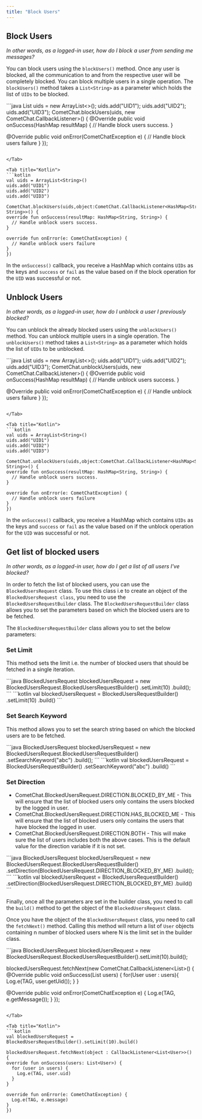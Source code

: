 ```yaml
---
title: "Block Users"
---
```




## Block Users

*In other words, as a logged-in user, how do I block a user from sending me messages?*

You can block users using the `blockUsers()` method. Once any user is blocked, all the communication to and from the respective user will be completely blocked. You can block multiple users in a single operation. The `blockUsers()` method takes a `List<String>` as a parameter which holds the list of `UIDs` to be blocked.

<Tabs>
<Tab title="Java">
```java
List<String > uids = new ArrayList<>();
uids.add("UID1");
uids.add("UID2");
uids.add("UID3");
CometChat.blockUsers(uids, new CometChat.CallbackListener<HashMap<String, String>>() {
@Override
public void onSuccess(HashMap<String, String> resultMap) {
  // Handle block users success.
}

@Override
public void onError(CometChatException e) {
  // Handle block users failure
}
});
```

</Tab>

<Tab title="Kotlin">
```kotlin
val uids = ArrayList<String>()
uids.add("UID1")
uids.add("UID2")
uids.add("UID3")

CometChat.blockUsers(uids,object:CometChat.CallbackListener<HashMap<String, String>>() {
override fun onSuccess(resultMap: HashMap<String, String>) {
  // Handle unblock users success.
}

override fun onError(e: CometChatException) {
  // Handle unblock users failure
}
})
```

</Tab>

</Tabs>

In the `onSuccess()` callback, you receive a HashMap which contains `UIDs` as the keys and `success` or `fail` as the value based on if the block operation for the `UID` was successful or not.

## Unblock Users

*In other words, as a logged-in user, how do I unblock a user I previously blocked?*

You can unblock the already blocked users using the `unblockUsers()` method. You can unblock multiple users in a single operation. The `unblockUsers()` method takes a `List<String>` as a parameter which holds the list of `UIDs` to be unblocked.

<Tabs>
<Tab title="Java">
```java
List<String > uids = new ArrayList<>();
uids.add("UID1");
uids.add("UID2");
uids.add("UID3");
CometChat.unblockUsers(uids, new CometChat.CallbackListener<HashMap<String, String>>() {
@Override
public void onSuccess(HashMap<String, String> resultMap) {
  // Handle unblock users success.
}

@Override
public void onError(CometChatException e) {
  // Handle unblock users failure
}
});
```

</Tab>

<Tab title="Kotlin">
```kotlin
val uids = ArrayList<String>()
uids.add("UID1")
uids.add("UID2")
uids.add("UID3")

CometChat.unblockUsers(uids,object:CometChat.CallbackListener<HashMap<String, String>>() {
override fun onSuccess(resultMap: HashMap<String, String>) {
  // Handle unblock users success.
}

override fun onError(e: CometChatException) {
  // Handle unblock users failure
}
})
```

</Tab>

</Tabs>

In the `onSuccess()` callback, you receive a HashMap which contains `UIDs` as the keys and `success` or `fail` as the value based on if the unblock operation for the `UID` was successful or not.

## Get list of blocked users

*In other words, as a logged-in user, how do I get a list of all users I've blocked?*

In order to fetch the list of blocked users, you can use the `BlockedUsersRequest` class. To use this class i.e to create an object of the `BlockedUsersRequest class`, you need to use the `BlockedUsersRequestBuilder` class. The `BlockedUsersRequestBuilder` class allows you to set the parameters based on which the blocked users are to be fetched.

The `BlockedUsersRequestBuilder` class allows you to set the below parameters:

### Set Limit

This method sets the limit i.e. the number of blocked users that should be fetched in a single iteration.

<Tabs>
<Tab title="Java">
```java
BlockedUsersRequest blockedUsersRequest = new BlockedUsersRequest.BlockedUsersRequestBuilder()
.setLimit(10)
.build();
```

</Tab>

<Tab title="Kotlin">
```kotlin
val blockedUsersRequest = BlockedUsersRequestBuilder()
.setLimit(10)
.build()
```

</Tab>

</Tabs>

### Set Search Keyword

This method allows you to set the search string based on which the blocked users are to be fetched.

<Tabs>
<Tab title="Java">
```java
BlockedUsersRequest blockedUsersRequest = new BlockedUsersRequest.BlockedUsersRequestBuilder()
.setSearchKeyword("abc")
.build();
```

</Tab>

<Tab title="Kotlin">
```kotlin
val blockedUsersRequest = BlockedUsersRequestBuilder()
.setSearchKeyword("abc")
.build()
```

</Tab>

</Tabs>

### Set Direction

* CometChat.BlockedUsersRequest.DIRECTION.BLOCKED\_BY\_ME - This will ensure that the list of blocked users only contains the users blocked by the logged in user.
* CometChat.BlockedUsersRequest.DIRECTION.HAS\_BLOCKED\_ME - This will ensure that the list of blocked users only contains the users that have blocked the logged in user.
* CometChat.BlockedUsersRequest.DIRECTION.BOTH - This will make sure the list of users includes both the above cases. This is the default value for the direction variable if it is not set.

<Tabs>
<Tab title="Java">
```java
BlockedUsersRequest blockedUsersRequest = new BlockedUsersRequest.BlockedUsersRequestBuilder()
.setDirection(BlockedUsersRequest.DIRECTION_BLOCKED_BY_ME)
.build();
```

</Tab>

<Tab title="Kotlin">
```kotlin
val blockedUsersRequest = BlockedUsersRequestBuilder()
.setDirection(BlockedUsersRequest.DIRECTION_BLOCKED_BY_ME)
.build()    
```

</Tab>

</Tabs>

Finally, once all the parameters are set in the builder class, you need to call the `build()` method to get the object of the `BlockedUsersRequest` class.

Once you have the object of the `BlockedUsersRequest` class, you need to call the `fetchNext()` method. Calling this method will return a list of `User` objects containing n number of blocked users where N is the limit set in the builder class.

<Tabs>
<Tab title="Java">
```java
BlockedUsersRequest blockedUsersRequest = new BlockedUsersRequest.BlockedUsersRequestBuilder().setLimit(10).build();

blockedUsersRequest.fetchNext(new CometChat.CallbackListener<List<User>>() {
@Override
public void onSuccess(List<User> users) {
  for(User user : users){
    Log.e(TAG, user.getUid());
  }
}

@Override
public void onError(CometChatException e) {
  Log.e(TAG, e.getMessage());
}
});
```

</Tab>

<Tab title="Kotlin">
```kotlin
val blockedUsersRequest = BlockedUsersRequestBuilder().setLimit(10).build()

blockedUsersRequest.fetchNext(object : CallbackListener<List<User>>() {
override fun onSuccess(users: List<User>) {
  for (user in users) {
    Log.e(TAG, user.uid)
  }
}

override fun onError(e: CometChatException) {
  Log.e(TAG, e.message)
}
})
```

</Tab>

</Tabs>
